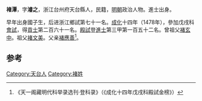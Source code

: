 '''褚潭'''，字'''濬之'''，浙江台州府天台縣人，民籍，[[明朝|明朝]]政治人物。進士出身。

早年出身國子生，后进浙江鄉試第七十一名。[[成化|成化]]十四年（1478年），參加戊戌科[[會試|會試]]，得[[貢士|貢士]]第二百六十一名。[[殿試|殿試]]登[[進士|進士]]第三甲第一百五十二名。曾祖父[[褚玄中|褚玄中]]。祖父[[褚文美|褚文美]]。父亲[[褚應善|褚應善]]<ref>《天一阁藏明代科举录选刊·登科录》（《成化十四年戊戌科殿試金榜》）</ref>。

==参考==
{{reflist}}
{{明朝人物小作品}}
{{成化十四年戊戌科殿試金榜}}

[[Category:天台人|Category:天台人]]
[[Category:褚姓|Category:褚姓]]